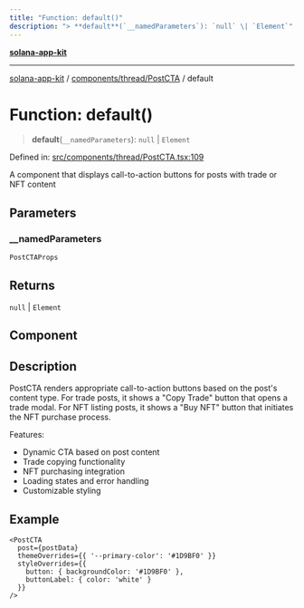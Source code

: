 ```yaml
---
title: "Function: default()"
description: "> **default**(`__namedParameters`): `null` \| `Element`"
---
```


[**solana-app-kit**](../../../../README.mdx)

***

[solana-app-kit](../../../../README.mdx) / [components/thread/PostCTA](../README.mdx) / default

# Function: default()

> **default**(`__namedParameters`): `null` \| `Element`

Defined in: [src/components/thread/PostCTA.tsx:109](https://github.com/SendArcade/solana-social-starter/blob/b27156124ee1831d644b1af765e8d55a2885cd4f/src/components/thread/PostCTA.tsx#L109)

A component that displays call-to-action buttons for posts with trade or NFT content

## Parameters

### \_\_namedParameters

`PostCTAProps`

## Returns

`null` \| `Element`

## Component

## Description

PostCTA renders appropriate call-to-action buttons based on the post's content type.
For trade posts, it shows a "Copy Trade" button that opens a trade modal. For NFT
listing posts, it shows a "Buy NFT" button that initiates the NFT purchase process.

Features:
- Dynamic CTA based on post content
- Trade copying functionality
- NFT purchasing integration
- Loading states and error handling
- Customizable styling

## Example

```tsx
<PostCTA
  post={postData}
  themeOverrides={{ '--primary-color': '#1D9BF0' }}
  styleOverrides={{
    button: { backgroundColor: '#1D9BF0' },
    buttonLabel: { color: 'white' }
  }}
/>
```
